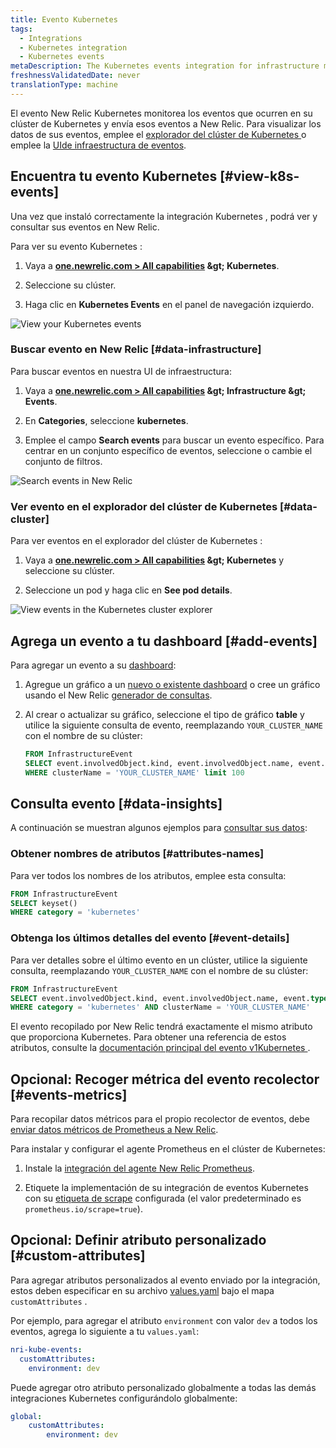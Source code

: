 ```yaml
---
title: Evento Kubernetes
tags:
  - Integrations
  - Kubernetes integration
  - Kubernetes events
metaDescription: The Kubernetes events integration for infrastructure monitoring watches for events happening in Kubernetes clusters and sends them to New Relic.
freshnessValidatedDate: never
translationType: machine
---
```


El evento New Relic Kubernetes monitorea los eventos que ocurren en su clúster de Kubernetes y envía esos eventos a New Relic. Para visualizar los datos de sus eventos, emplee el [explorador del clúster de Kubernetes ](/docs/integrations/kubernetes-integration/cluster-explorer/kubernetes-cluster-explorer)o emplee la [UIde infraestructura de eventos](/docs/infrastructure/new-relic-infrastructure/infrastructure-ui-pages/infrastructure-events-page-live-feed-every-config-change).

## Encuentra tu evento Kubernetes [#view-k8s-events]

Una vez que instaló correctamente la integración Kubernetes , podrá ver y consultar sus eventos en New Relic.

Para ver su evento Kubernetes :

1. Vaya a <DNT>**[one.newrelic.com &gt; All capabilities](https://one.newrelic.com/all-capabilities) &amp;gt; Kubernetes**</DNT>.

2. Seleccione su clúster.

3. Haga clic en <DNT>**Kubernetes Events**</DNT> en el panel de navegación izquierdo.

<img title="View your Kubernetes events" alt="View your Kubernetes events" src="/images/kubernetes_screenshot-crop_view-events.webp" />

### Buscar evento en New Relic [#data-infrastructure]

Para buscar eventos en nuestra UI de infraestructura:

1. Vaya a <DNT>**[one.newrelic.com &gt; All capabilities](https://one.newrelic.com/all-capabilities) &amp;gt; Infrastructure &amp;gt; Events**</DNT>.

2. En <DNT>**Categories**</DNT>, seleccione <DNT>**kubernetes**</DNT>.

3. Emplee el campo <DNT>**Search events**</DNT> para buscar un evento específico. Para centrar en un conjunto específico de eventos, seleccione o cambie el conjunto de filtros.

<img title="Search events in New Relic" alt="Search events in New Relic" src="/images/kubernetes_screenshot-crop_view-events-categories.webp" />

### Ver evento en el explorador del clúster de Kubernetes [#data-cluster]

Para ver eventos en el explorador del clúster de Kubernetes :

1. Vaya a <DNT>**[one.newrelic.com &gt; All capabilities](https://one.newrelic.com/all-capabilities) &amp;gt; Kubernetes**</DNT> y seleccione su clúster.

2. Seleccione un pod y haga clic en <DNT>**See pod details**</DNT>.

<img title="View events in the Kubernetes cluster explorer" alt="View events in the Kubernetes cluster explorer" src="/images/kubernetes_screenshot-crop_see-pod-details-link.webp" />

## Agrega un evento a tu dashboard [#add-events]

Para agregar un evento a su [dashboard](/docs/dashboards/new-relic-one-dashboards/get-started/introduction-new-relic-one-dashboards):

1. Agregue un gráfico a un [nuevo o existente dashboard](/docs/query-your-data/explore-query-data/dashboards/introduction-dashboards/) o cree un gráfico usando el New Relic [generador de consultas](/docs/chart-builder/use-chart-builder/get-started/introduction-chart-builder).

2. Al crear o actualizar su gráfico, seleccione el tipo de gráfico <DNT>**table**</DNT> y utilice la siguiente consulta de evento, reemplazando `YOUR_CLUSTER_NAME` con el nombre de su clúster:

   ```sql
   FROM InfrastructureEvent
   SELECT event.involvedObject.kind, event.involvedObject.name, event.reason,event.message 
   WHERE clusterName = 'YOUR_CLUSTER_NAME' limit 100
   ```

## Consulta evento [#data-insights]

A continuación se muestran algunos ejemplos para [consultar sus datos](/docs/using-new-relic/data/understand-data/query-new-relic-data):

### Obtener nombres de atributos [#attributes-names]

Para ver todos los nombres de los atributos, emplee esta consulta:

```sql
FROM InfrastructureEvent
SELECT keyset()
WHERE category = 'kubernetes'
```

### Obtenga los últimos detalles del evento [#event-details]

Para ver detalles sobre el último evento en un clúster, utilice la siguiente consulta, reemplazando `YOUR_CLUSTER_NAME` con el nombre de su clúster:

```sql
FROM InfrastructureEvent
SELECT event.involvedObject.kind, event.involvedObject.name, event.type, event.message, event.reason
WHERE category = 'kubernetes' AND clusterName = 'YOUR_CLUSTER_NAME'
```

El evento recopilado por New Relic tendrá exactamente el mismo atributo que proporciona Kubernetes. Para obtener una referencia de estos atributos, consulte la [documentación principal del evento v1Kubernetes ](https://kubernetes.io/docs/reference/generated/kubernetes-api/v1.19/#event-v1-core).

## Opcional: Recoger métrica del evento recolector [#events-metrics]

Para recopilar datos métricos para el propio recolector de eventos, debe [enviar datos métricos de Prometheus a New Relic](/docs/infrastructure/prometheus-integrations/get-started/send-prometheus-metric-data-new-relic/).

Para instalar y configurar el agente Prometheus en el clúster de Kubernetes:

1. Instale la [integración del agente New Relic Prometheus](/docs/infrastructure/prometheus-integrations/install-configure-prometheus-agent/install-prometheus-agent/).

2. Etiquete la implementación de su integración de eventos Kubernetes con su [etiqueta de scrape](/docs/infrastructure/prometheus-integrations/install-configure-prometheus-agent/setup-prometheus-agent) configurada (el valor predeterminado es `prometheus.io/scrape=true`).

## Opcional: Definir atributo personalizado [#custom-attributes]

Para agregar atributos personalizados al evento enviado por la integración, estos deben especificar en su archivo [values.yaml](https://github.com/newrelic/nri-kube-events/blob/main/charts/nri-kube-events/values.yaml) bajo el mapa `customAttributes` .

Por ejemplo, para agregar el atributo `environment` con valor `dev` a todos los eventos, agrega lo siguiente a tu `values.yaml`:

```yml
nri-kube-events:
  customAttributes:
    environment: dev
```

Puede agregar otro atributo personalizado globalmente a todas las demás integraciones Kubernetes configurándolo globalmente:

```yml
global:
    customAttributes:
        environment: dev
```